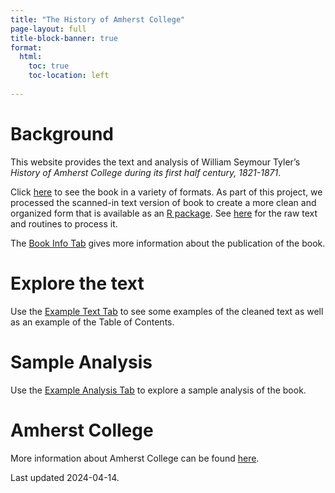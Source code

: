 ```yaml
---
title: "The History of Amherst College"
page-layout: full
title-block-banner: true
format:
  html:
    toc: true
    toc-location: left
    
---
```

# Background
This website provides the text and analysis of William Seymour Tyler's _History of Amherst College during its first half century, 1821-1871_. 

Click [here](https://archive.org/details/historyofamherst00tyleiala) to see the book in a variety of formats.
As part of this project, we processed the scanned-in text version of book to create a more clean and organized form that is available as an [R package](data_package.qmd).
See [here](https://github.com/STAT325-S24/HistoryAmherstCollege) for the raw text and routines to process it.

The [Book Info Tab](book_info.qmd) gives more information about the publication of the book.

# Explore the text
Use the [Example Text Tab](example_text.qmd) to see some examples of the cleaned text as well as an example of the Table of Contents.

# Sample Analysis
Use the [Example Analysis Tab](example_analysis.qmd) to explore a sample analysis of the book. 

# Amherst College
More information about Amherst College can be found [here](https://amherst.edu).

Last updated 2024-04-14.
